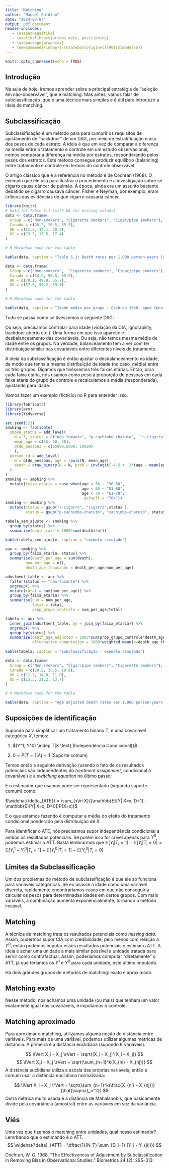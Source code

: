 ```yaml
---
title: "Matching"
author: "Manoel Galdino"
date: "2024-03-07"
output: pdf_document
header-includes:
   - \usepackage{tikz}
   - \usetikzlibrary{arrows.meta, positioning}
   - \usepackage{graphicx}
   - \newcommand{\indep}{\rotatebox[origin=c]{90}{$\models$}}
---
```


```r
knitr::opts_chunk$set(echo = TRUE)
```

## Introdução

Na aula de hoje, iremos aprender sobre a principal estratégia de "seleção em não-observável", que é matching. Mas antes, vamos falar de subclassificação ,que é uma técnica mais simples e é útil para introduzir a ideia de matching.


## Subclassificação

Subclassificação é um método para para cumprir os requisitos de ajustamento de "backdoor" de um DAG, por meio de estratificação e uso dos pesos de cada estrato. A ideia é que em vez de comparar a diferença na média entre o tratamento e controle em um estudo observacional, iremos comparar a diferença na média por estratos, responderando pelos pesos dos estratos. Este método consegue produzir equilíbrio (balancing) entre tratamento e controle em termos do controle observável.

O artigo clássico que é a referência no método é de Cochran (1968). O exemplo que ele usa para ilustrar o procedimento é a investigação sobre se cigarro causa câncer de pulmão. À época, ainda era um assunto bastante debatido se cigarro causava câncer. Fisher e Neyman, por exemplo, eram críticos das evidências de que cigarro causaria câncer.
```r
library(knitr)
# Data for Table 5.1 (with NA for missing values)
data <- data.frame(
  Group = c("Non-smokers", "Cigarette smokers", "Cigar/pipe smokers"),
  Canada = c(20.2, 20.5, 35.5),
  UK = c(11.3, 14.1, 20.7),
  US = c(13.5, 13.5, 17.4)
)

# R Markdown code for the table

kable(data, caption = "Table 5.1: Death rates per 1,000 person-years Cochran 1968, apud Cunnigham 2022 ")
```

```r

data <- data.frame(
  Group = c("Non-smokers",  "Cigarette smokers", "Cigar/pipe smokers"),
  Canada = c(54.9, 50.5, 65.9),
  UK = c(79.1, 49.8, 55.7),
  US = c(57.0, 53.2, 59.7)
)

# R Markdown code for the table

kable(data, caption = "Idade média por grupo - Cochran 1968, apud Cunnigham 2022")
```

Tudo se passa como se tivéssemos o seguinte DAG:

```{=latex}
\begin{tikzpicture}[>={Latex[width=2mm,length=2mm]},
                    node distance=1.2cm and 1.2cm]
  % Nós
  \node (A) {$A$};
  \node (S) [below left=of A] {$S$};
  \node (D) [below right=of A] {$D$};

  % Arestas
  \draw[->] (S) -- (D);
  \draw[->] (A) -- (D);
  \draw[->] (A) -- (S);
\end{tikzpicture}
```

Ou seja, precisamos controlar para idade (violação da CIA, ignorability, backdoor aberto etc.). Uma forma em que isso aparece é desbalanceamento das covariáveis. Ou seja, não temos mesma média de idade entre os grupos. Na verdade, balanceamento tem a ver com ter distribuição similar nas covariáveis entre diferentes níveis de tratamento.

A ideia da subclassificação é então ajustar o desbalanceamento na idade, de modo que tenha a mesma distribuição de idade (no caso, média) entre os três grupos. Digamos que tivéssemos três faixas etárias. Então, para cada faixa etária, nós usamos como peso a proporção de pessoas em cada faixa etária do grupo de controle e recalculamos a média (responderada), ajustando para idade.

Vamos fazer um exemplo (fictício) no R para entender isso.


```r
library(fabricatr)
library(arm)
library(tidyverse)

set.seed(123)
smoking <- fabricate(
  smoke_status = add_level(
    N = 3, status = c("não-fumante", "p-cachimbo-charuto",  "s-cigarro"),
    mean_age = c(55, 60, 50),
    qtde_pessoas = c(15000,6000, 10000)
    ),
  person_id = add_level(
    N = qtde_pessoas, age = rpois(N, mean_age),
    death = draw_binary(N = N, prob = invlogit(-4.5 + .1*(age - mean(age)) + .525*ifelse(status == "s-cigarro", 1,0)))
  )
)
smoking <- smoking %>%
  mutate(faixa_etaria = case_when(age < 50 ~ "30-50",
                                  age < 60 ~ "51-60",
                                  age < 70 ~ "61-70",
                                  .default = "70+")) 
smoking <- smoking %>%
  mutate(status = gsub("s-cigarro", "cigarro",status ),
         status = gsub("p-cachimbo-charuto", "cachimbo-charuto", status ))

tabela_sem_ajuste <- smoking %>%
  group_by(status) %>%
  summarise(death_rate = 1000*sum(death)/n())

kable(tabela_sem_ajuste, caption = "exemplo simulado")

aux <- smoking %>%
  group_by(faixa_etaria, status) %>%
  summarise(death_per_age = sum(death),
         num_per_age = n(),
         death_age_thousands = death_per_age/num_per_age)

adustment_table <- aux %>%
  filter(status == "não-fumante") %>%
  ungroup() %>%
  mutate(total = sum(num_per_age)) %>%
  group_by(faixa_etaria) %>%
  summarise(num = num_per_age,
            total = total,
            prop_grupo_controle = num_per_age/total)

tabela <- aux %>%
  inner_join(adustment_table, by = join_by(faixa_etaria)) %>%
  ungroup() %>%
  group_by(status) %>%
  summarise(death_age_adjusted = 1000*sum(prop_grupo_controle*death_age_thousands),
            alternative_computation = 1000*weighted.mean(x=death_age_thousands, w=prop_grupo_controle))
  
kable(tabela, caption = "Subclassificação - exemplo simulado")
```

```r
data <- data.frame(
  Group = c("Non-smokers", "Cigar/pipe smokers", "Cigarette smokers"),
  Canada = c(20.2, 35.5, 19.8),
  UK = c(11.3, 14.8, 11.0),
  US = c(13.5, 21.2, 13.7)
)

# R Markdown code for the table

kable(data, caption = "Age adjusted death rates per 1,000 person-years Cochran 1968, apud Cunnigham 2022 ")
```

## Suposições de identificação

Supondo para simplificar um tratamento binário $T$, e uma covariável categórica $X$, temos:

1. $(Y^1, Y^0) \indep T|X \text{ (Independência Condicional)}$

2. $0 < P(T=1|A) < 1 \text{ (Suporte comum)}$

Temos então a seguinte derivação (usando o fato de os resultados potenciais são independentes do *treatment assignment*, condicional à covariável) e a *switching equation* no último passo:

\begin{align}
   \mathbb{E}[Y^1-Y^0|X] & = \mathbb{E}[Y^1 - Y^0 | X, T=1] \\
            & = \mathbb{E}[Y^1| X, T=1] - \mathbb{E}[Y^0| X,T=0] \\
            & = \mathbb{E}[Y| X, D=1] - \mathbb{E}[Y| X, D=0]
\end{align}

E o estimador que usamos pode ser representado (supondo suporte comum) como:

$\widehat{\delta_{ATE}} = \sum_{x\in X}{(\mathbb{E}[Y| X=x, D=1] - \mathbb{E}[Y| X=x, D=0])P(X=x)}$

E o que estamos fazendo é computar a média do efeito do tratamento condicional ponderado pela distribuição de $X$.

Para identificar o ATE, nós precisamos supor independência condicional a ambos os resultados potenciais. Se porém isso for crível apenas para $Y^0$, podemos estimar o ATT. Basta lembrarmos que $\mathbb{E}[Y_i|T_i=1] - \mathbb{E}[Y_i|T_i=0] =  \mathbb{E}[Y_i^1 - Y_i^0|T_i=1] + \mathbb{E}[Y_i^0|T_i=1] - \mathbb{E}[Y_i^0|T_i=0]$

## Limites da Subclassificação

Um dos problemas do método de subclassificação é que ele só funciona para variáveis categóricas. Se eu usasse a idade como uma variável discreta, rapidamente encontraríamos casos em que não conseguiria calcular os pesos para determinadas idades em certos grupos. Com mais variáveis, a combinação aumenta exponencialmente, tornando o método inviável.

## Matching

A técnica de matching trata os resultados potenciais como *missing data*. Assim, pudermos supor CIA com credibilidade, pelo menos com relação a $Y^0$, então podemos imputar esses resultados potenciais e estimar o ATT. A ideia é achar uma unidade a mais similar possível a unidade tratada para servir como contrafactual. Assim, poderíamos computar "diretamente" o ATT, já que teríamos os $Y^1$ e $Y^0$ para cada unidade, este último imputado.

Há dois grandes grupos de métodos de matching: exato e aproximado. 

## Matching exato

Nesse método, nós achamos uma unidade (ou mais) que tenham um valor exatamente igual nas covariáveis, e imputamos o controle.

## Matching aproximado

Para aproximar o matching, utilizamos alguma noção de distância entre variáveis. Para mais de uma variável, podemos utilizar algumas métricas de distância. A primeira é a distância euclidiana (supondo $K$ variáveis).

$$
\lVert X_i - X_j \rVert = \sqrt{(X_i - X_j)'(X_i - X_j)}
$$
$$
\lVert X_i - X_j \rVert = \sqrt{\sum_{n=1}^k(X_{ni} - X_{nj})}
$$
A distância euclidiana utiliza a escala das próprias variáveis, então é comum usar a distância euclidiana normalizada:

$$
\lVert X_i - X_j \rVert = \sqrt{\sum_{n=1}^k(\frac{X_{ni} - X_{nj})}{\hat{\sigma}_n^2}}
$$
Outra métrica muito usada é a distância de Mahalanobis, que basicamente divide pela covariância (amostral) entre as variáveis em vez da variância.

## Viés

Uma vez que fizemos o matching entre unidades, qual nosso estimador? Lemrbando que o estimando é o ATT.
$$
\widehat{\delta}_{ATT} = \dfrac{1}{N_T} \sum_{D_i=1} (Y_i - Y_{j(i)})
$$


Cochran, W. G. 1968. “The Effectiveness of Adjustment by Subclassification in Removing Bias in Observational Studies.” Biometrics 24 (2): 295–313.